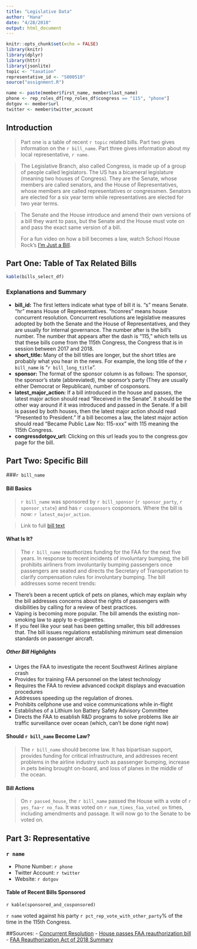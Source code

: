 ```yaml
---
title: "Legislative Data"
author: "Hana"
date: "4/28/2018"
output: html_document
---
```


```r
knitr::opts_chunk$set(echo = FALSE)
library(knitr)
library(dplyr)
library(httr)
library(jsonlite)
topic <- "taxation"
representative_id <- "S000510"
source("assignment.R")
```


```r

name <- paste(member$first_name, member$last_name)
phone <- rep_roles_df[rep_roles_df$congress == "115", "phone"]
dotgov <- member$url  
twitter <- member$twitter_account

```
## Introduction

>Part one is a table of recent `r topic` related bills. Part two gives information on the `r bill_name`. Part three gives information about my local representative, `r name`. 

>The Legislative Branch, also called Congress, is made up of a group of people called legislators. The US has a bicameral legislature (meaning two houses of Congress). They are the Senate, whose members are called senators, and the House of Representatives, whose members are called representatives or congressmen. Senators are elected for a six year term while representatives are elected for two year terms. 

>The Senate and the House introduce and amend their own versions of a bill they want to pass, but the Senate and the House must vote on and pass the exact same version of a bill.
>
> For a fun video on how a bill becomes a law, watch School House Rock's [I'm Just a Bill](https://www.youtube.com/watch?v=FFroMQlKiag). 




## Part One: Table of Tax Related Bills
```r

kable(bills_select_df) 

```

### Explanations and Summary
- **bill_id:** The first letters indicate what type of bill it is. "s" means Senate. "hr" means House of Representatives. "hconres" means house concurrent resolution. Concurrent resolutions are legislative measures adopted by both the Senate and the House of Representatives, and they are usually for internal governance. The number after is the bill's number. The number that appears after the dash is "115," which tells us that these bills come from the 115th Congress, the Congress that is in session between 2017 and 2018.
- **short_title:** Many of the bill titles are longer, but the short titles are probably what you hear in the news. For example, the long title of the `r bill_name` is "`r bill_long_title`". 
- **sponsor:** The format of the sponsor column is as follows: The sponsor, the sponsor's state (abbreviated), the sponsor's party (They are usually either Democrat or Republican), number of cosponsors.
- **latest_major_action:** If a bill introduced in the house and passes, the latest major action should read "Received in the Senate". It should be the other way around if it was introduced and passed in the Senate. If a bill is passed by both houses, then the latest major action should read "Presented to President." If a bill becomes a law, the latest major action should read "Became Public Law No: 115-xxx" with 115 meaning the 115th Congress.
- **congressdotgov_url:** Clicking on this url leads you to the congress.gov page for the bill.

## Part Two: Specific Bill

###`r bill_name`

#### Bill Basics
>`r bill_name` was sponsored by `r bill_sponsor` (`r sponsor_party`, `r sponsor_state`) and has `r cosponsors` cosponsors. Where the bill is now: `r latest_major_action`.

>Link to full [bill text](`r link_to_text`)

#### What Is It?
>The `r bill_name` reauthorizes funding for the FAA for the next five years. In response to recent incidents of involuntary bumping, the bill prohibits airliners from involuntarily bumping passengers once passengers are seated and directs the Secretary of Transportation to clarify compensation rules for involuntary bumping. The bill addresses some recent trends:

- There's been a recent uptick of pets on planes, which may explain why the bill addresses concerns about the rights of passengers with disibilities by calling for a review of best practices. 
- Vaping is becoming more popular. The bill amends the existing non-smoking law to apply to e-cigarettes. 
- If you feel like your seat has been getting smaller, this bill addresses that. The bill issues regulations establishing minimum seat dimension standards on passenger aircraft.

##### Other Bill Highlights

- Urges the FAA to investigate the recent Southwest Airlines airplane crash
- Provides for training FAA personnel on the latest technology 
- Requires the FAA to review advanced cockpit displays and evacuation procedures
- Addresses speeding up the regulation of drones. 
- Prohibits cellphone use and voice communications while in-flight
- Establishes of a Lithium Ion Battery Safety Advisory Committee
- Directs the FAA to esablish R&D programs to solve problems like air traffic surveillance over ocean (which, can't be done right now)

#### Should `r bill_name` Become Law?
> The `r bill_name` should become law. It has bipartisan support, provides funding for critical infrastructure, and addresses recent problems in the airline industry such as passenger bumping, increase in pets being brought on-board, and loss of planes in the middle of the ocean.


#### Bill Actions
>On `r passed_house`, the `r bill_name` passed the House with a vote of `r yes_faa`-`r no_faa`. It was voted on `r num_times_faa_voted_on` times, including amendments and passage. It will now go to the Senate to be voted on.

## Part 3: Representative

### `r name`
- Phone Number: `r phone`
- Twitter Account: `r twitter`
- Website: `r dotgov`

#### Table of Recent Bills Sponsored

`r kable(sponsored_and_cosponsored)`

`r name` voted against his party `r pct_rep_vote_with_other_party`% of the time in the 115th Congress.

##Sources:
- [Concurrent Resolution](https://en.wikipedia.org/wiki/Concurrent_resolution)
- [House passes FAA reauthorization bill](https://www.cnn.com/2018/04/27/politics/faa-reauthorization-transportation-house-congress/index.html)
- [FAA Reauthorization Act of 2018 Summary](https://www.govtrack.us/congress/bills/115/hr4/summary)


